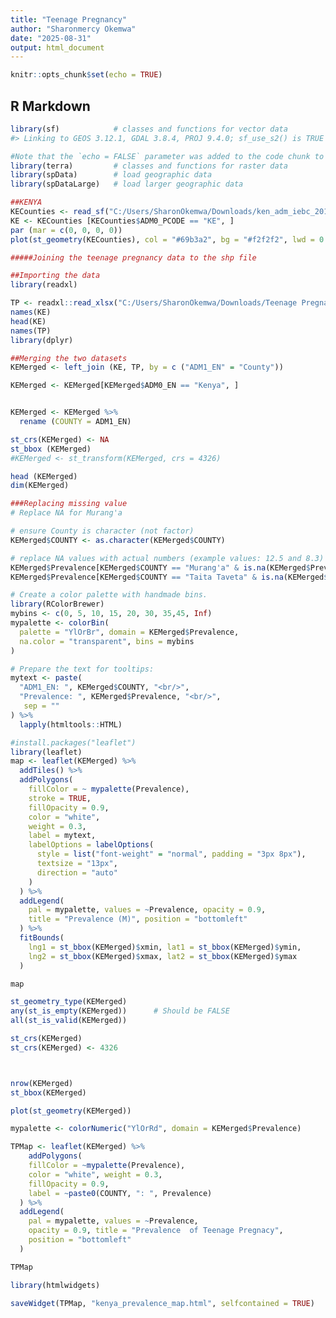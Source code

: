 ```yaml
---
title: "Teenage Pregnancy"
author: "Sharonmercy Okemwa"
date: "2025-08-31"
output: html_document
---
```


```r
knitr::opts_chunk$set(echo = TRUE)
```

## R Markdown

```r
library(sf)            # classes and functions for vector data
#> Linking to GEOS 3.12.1, GDAL 3.8.4, PROJ 9.4.0; sf_use_s2() is TRUE

#Note that the `echo = FALSE` parameter was added to the code chunk to prevent printing of the R code that generated the plot.
library(terra)         # classes and functions for raster data
library(spData)        # load geographic data
library(spDataLarge)   # load larger geographic data

```


       

```r

##KENYA
KECounties <- read_sf("C:/Users/SharonOkemwa/Downloads/ken_adm_iebc_20191031_shp/ken_admbnda_adm1_iebc_20191031.shp") ## Importing Kenya Counties shape file
KE <- KECounties [KECounties$ADM0_PCODE == "KE", ]
par (mar = c(0, 0, 0, 0))
plot(st_geometry(KECounties), col = "#69b3a2", bg = "#f2f2f2", lwd = 0.25, border = 0)


```

```r
#####Joining the teenage pregnancy data to the shp file

##Importing the data
library(readxl)

TP <- readxl::read_xlsx("C:/Users/SharonOkemwa/Downloads/Teenage Pregnacy.xlsx")
names(KE)
head(KE)
names(TP)
library(dplyr)

##Merging the two datasets
KEMerged <- left_join (KE, TP, by = c ("ADM1_EN" = "County"))

KEMerged <- KEMerged[KEMerged$ADM0_EN == "Kenya", ]


KEMerged <- KEMerged %>% 
  rename (COUNTY = ADM1_EN) 

st_crs(KEMerged) <- NA
st_bbox (KEMerged)
#KEMerged <- st_transform(KEMerged, crs = 4326)

head (KEMerged)
dim(KEMerged)

###Replacing missing value
# Replace NA for Murang'a

# ensure County is character (not factor)
KEMerged$COUNTY <- as.character(KEMerged$COUNTY)

# replace NA values with actual numbers (example values: 12.5 and 8.3)
KEMerged$Prevalence[KEMerged$COUNTY == "Murang'a" & is.na(KEMerged$Prevalence)] <- 3.8
KEMerged$Prevalence[KEMerged$COUNTY == "Taita Taveta" & is.na(KEMerged$Prevalence)] <- 14.5


```

```r
# Create a color palette with handmade bins.
library(RColorBrewer)
mybins <- c(0, 5, 10, 15, 20, 30, 35,45, Inf)
mypalette <- colorBin(
  palette = "YlOrBr", domain = KEMerged$Prevalence,
  na.color = "transparent", bins = mybins
)

```

```r
# Prepare the text for tooltips:
mytext <- paste(
  "ADM1_EN: ", KEMerged$COUNTY, "<br/>",
  "Prevalence: ", KEMerged$Prevalence, "<br/>",
   sep = ""
) %>%
  lapply(htmltools::HTML)
```

```r
#install.packages("leaflet")
library(leaflet)
map <- leaflet(KEMerged) %>%
  addTiles() %>%
  addPolygons(
    fillColor = ~ mypalette(Prevalence),
    stroke = TRUE,
    fillOpacity = 0.9,
    color = "white",
    weight = 0.3,
    label = mytext,
    labelOptions = labelOptions(
      style = list("font-weight" = "normal", padding = "3px 8px"),
      textsize = "13px",
      direction = "auto"
    )
  ) %>%
  addLegend(
    pal = mypalette, values = ~Prevalence, opacity = 0.9,
    title = "Prevalence (M)", position = "bottomleft"
  ) %>%
  fitBounds(
    lng1 = st_bbox(KEMerged)$xmin, lat1 = st_bbox(KEMerged)$ymin,
    lng2 = st_bbox(KEMerged)$xmax, lat2 = st_bbox(KEMerged)$ymax
  )

map

st_geometry_type(KEMerged)
any(st_is_empty(KEMerged))      # Should be FALSE
all(st_is_valid(KEMerged)) 

st_crs(KEMerged)
st_crs(KEMerged) <- 4326



nrow(KEMerged)
st_bbox(KEMerged)

plot(st_geometry(KEMerged))
```
```r

mypalette <- colorNumeric("YlOrRd", domain = KEMerged$Prevalence)

TPMap <- leaflet(KEMerged) %>%
    addPolygons(
    fillColor = ~mypalette(Prevalence),
    color = "white", weight = 0.3,
    fillOpacity = 0.9,
    label = ~paste0(COUNTY, ": ", Prevalence)
  ) %>%
  addLegend(
    pal = mypalette, values = ~Prevalence,
    opacity = 0.9, title = "Prevalence  of Teenage Pregnacy",
    position = "bottomleft"
  )

TPMap

library(htmlwidgets)

saveWidget(TPMap, "kenya_prevalence_map.html", selfcontained = TRUE)


```



